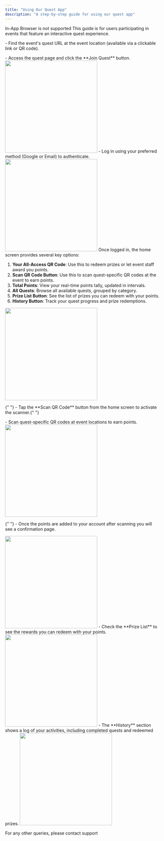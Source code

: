 ```yaml
---
title: "Using Our Quest App"
description: "A step-by-step guide for using our quest app"
---
```


<Note>In-App Browser is not supported</Note>
<Info>
  This guide is for users participating in events that feature an interactive
  quest experience.
</Info>

<Steps>

<Step title="Accessing the Event Quest Page">
  <p>
    - Find the event's quest URL at the event location (available via a
    clickable link or QR code).
  </p>
  - Access the quest page and click the **Join Quest** button.
  <img width="300" src="/user-guide/images/quest-app/quest landing.png" />
</Step>

<Step title="Logging Into the Quest App">
  - Log in using your preferred method (Google or Email) to authenticate.
  <img width="300" src="/user-guide/images/quest-app/quest auth.png" />
</Step>

<Step title="Navigating the Home Screen">
  Once logged in, the home screen provides several key options:
  <ol>
    <li>
      <strong>Your All-Access QR Code</strong>: Use this to redeem prizes or let
      event staff award you points.
    </li>
    <li>
      <strong>Scan QR Code Button</strong>: Use this to scan quest-specific QR
      codes at the event to earn points.
    </li>
    <li>
      <strong>Total Points</strong>: View your real-time points tally, updated
      in intervals.
    </li>
    <li>
      <strong>All Quests</strong>: Browse all available quests, grouped by
      category.
    </li>
    <li>
      <strong>Prize List Button</strong>: See the list of prizes you can redeem
      with your points.
    </li>
    <li>
      <strong>History Button</strong>: Track your quest progress and prize
      redemptions.
    </li>
  </ol>
  <img width="300" src="/user-guide/images/quest-app/quest home.png" />
</Step>

<Step title="Scanning QR Codes">
  <p>
    {" "}
    - Tap the **Scan QR Code** button from the home screen to activate the scanner.{" "}
  </p>
  - Scan quest-specific QR codes at event locations to earn points.
 <img width="300" src="/user-guide/images/quest-app/quest scan.png" />
</Step>
<Step title="Complete Quest/Adding Points">
  <p>
    {" "}
    - Once the points are added to your account after scanning you will see a confirmation page.
  </p>
 
 <img width="300" src="/user-guide/images/quest-app/quest completion.png" />
</Step>

<Step title="Viewing the Prize List">
  - Check the **Prize List** to see the rewards you can redeem with your points.
  <img width="300" src="/user-guide/images/quest-app/quest prize.png" />
</Step>

<Step title="Reviewing Your History">
  - The **History** section shows a log of your activities, including completed
  quests and redeemed prizes.
  <img width="300" src="/user-guide/images/quest-app/quest history.png" />
</Step>

</Steps>

For any other queries, please contact support